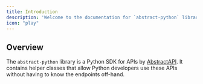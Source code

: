 ```yaml
---
title: Introduction
description: 'Welcome to the documentation for `abstract-python` library'
icon: "play"
---
```



## Overview

The `abstract-python` library is a Python SDK for APIs by [AbstractAPI](https://www.abstractapi.com/). It contains helper classes
that allow Python developers use these APIs without having to know the endpoints off-hand. 
